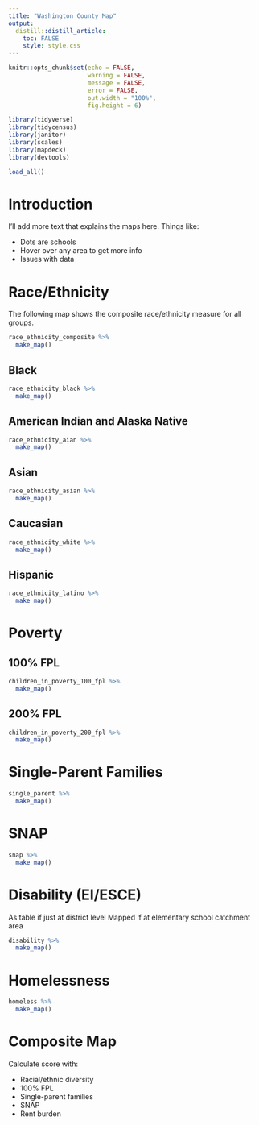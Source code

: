 ```yaml
---
title: "Washington County Map"
output:
  distill::distill_article:
    toc: FALSE
    style: style.css
---
```


```r
knitr::opts_chunk$set(echo = FALSE,
                      warning = FALSE,
                      message = FALSE,
                      error = FALSE,
                      out.width = "100%",
                      fig.height = 6)
```

```r
library(tidyverse)
library(tidycensus)
library(janitor)
library(scales)
library(mapdeck)
library(devtools)

load_all()
```

# Introduction

I'll add more text that explains the maps here. Things like:

- Dots are schools
- Hover over any area to get more info
- Issues with data

# Race/Ethnicity

The following map shows the composite race/ethnicity measure for all groups. 

```r
race_ethnicity_composite %>% 
  make_map()
```


## Black


```r
race_ethnicity_black %>% 
  make_map()
```

## American Indian and Alaska Native

```r
race_ethnicity_aian %>% 
  make_map()
```

## Asian

```r
race_ethnicity_asian %>% 
  make_map()
```

## Caucasian

```r
race_ethnicity_white %>% 
  make_map()
```

## Hispanic

```r
race_ethnicity_latino %>% 
  make_map()
```

# Poverty



## 100% FPL

```r
children_in_poverty_100_fpl %>%
  make_map()
```

## 200% FPL

```r
children_in_poverty_200_fpl %>%
  make_map()
```


# Single-Parent Families

```r
single_parent %>%
  make_map()
```

# SNAP

```r
snap %>%
  make_map()
```

# Disability (EI/ESCE)

As table if just at district level
Mapped if at elementary school catchment area

```r
disability %>%
  make_map()
```

# Homelessness

```r
homeless %>%
  make_map()
```

# Composite Map

Calculate score with:

- Racial/ethnic diversity
- 100% FPL
- Single-parent families
- SNAP
- Rent burden


